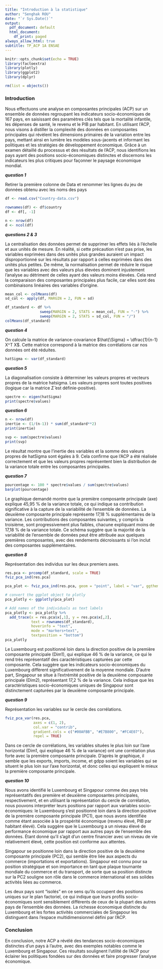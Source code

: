 ```yaml
---
title: "Introduction à la statistique"
author: "Senghak ROU"
date: "`r Sys.Date()`"
output:
  pdf_document: default
  html_document:
    df_print: paged
always_allow_html: true
subtitle: TP_ACP 1A ENSAE
---
```


```r
knitr::opts_chunk$set(echo = TRUE)
library(factoextra)
library(plotly)
library(ggplot2)
library(dplyr)
```

```r
rm(list = objects())
```

### Introduction###

Nous effectuons une analyse en composantes principales (ACP) sur un ensemble de données regroupant les indicateurs socio-économiques de 167 pays, en saisissant des paramètres clés tels que la mortalité infantile, les dépenses de santé, le revenu et le PIB par habitant. En utilisant l'ACP, nous visons à distiller la complexité des données en composantes principales qui révèlent les dimensions primaires de la variation entre les pays, mettant ainsi en lumière les modèles sous-jacents et informant les politiques et les stratégies de développement économique. Grâce à un examen détaillé du processus et des résultats de l'ACP, nous identifions les pays ayant des positions socio-économiques distinctes et discernons les indicateurs les plus critiques pour façonner le paysage économique mondial.


***question 1***

Retirer la première colonne de Data et renommer les lignes du jeu de données obtenu avec les noms des pays
```r
df <- read.csv("Country-data.csv")

rownames(df) <- df$country
df <- df[, -1]

n <- nrow(df)
d <- ncol(df)
```

***questions 2  & 3***

La centralisation des données permet de supprimer les effets liés à l'échelle et aux unités de mesure. En réalité, si cette précaution n'est pas prise, les variables exprimées dans des unités plus grandes auraient un impact disproportionné sur les résultats par rapport à celles exprimées dans des unités plus petites. De même, la normalisation permet de réduire le risque que les variables avec des valeurs plus élevées dominent injustement l'analyse au détriment de celles ayant des valeurs moins élevées. Cela rend la comparaison des composantes principales plus facile, car elles sont des combinaisons linéaires des variables d'origine.

```r
mean_col <- colMeans(df)
sd_col <- apply(df, MARGIN = 2, FUN = sd)

df_standard <- df %>%
                sweep(MARGIN = 2, STATS = mean_col, FUN = "-") %>%
                sweep(MARGIN = 2, STATS = sd_col, FUN = "/")
colMeans(df_standard)
```

***question 4***

On calcule la matrice de variance-covariance $\hat{\Sigma} = \dfrac{1}{n-1} X^T X$.
Cette matrice correspond à la matrice des corrélations car nos données ont été réduites.

```r
hatSigma <- var(df_standard)
```

***question 5***

La diagonalisation consiste à déterminer les valeurs propres et vecteurs propres de la matrice hatsigma.
Les valeurs propres sont toutes positives (logique car la matrice $\hat{\Sigma}$ est définie-positive).

```r
spectre <- eigen(hatSigma)
print(spectre$values)
```

***question 6***

```r
n <- nrow(df)
inertie <- (1/(n-1)) * sum(df_standard**2)
print(inertie)

svp <- sum(spectre$values)
print(svp)
```

Le résultat montre que l'inertie  des variables et  la  somme des valeurs propres de hatSigma sont égales à 9. Cela confirme que l'ACP a été réalisée correctement et que les valeurs propres représentent bien la distribution de la variance totale entre les composantes principales.

***question 7***

```r
pourcentage <- 100 * spectre$values / sum(spectre$values)
barplot(pourcentage)
```

Le graphique demandé montre que la première composante principale (axe) explique 45,95 % de la variance totale, ce qui indique sa contribution significative à la capture de la variabilité de l'ensemble de données. La deuxième composante principale représente 17,18 % supplémentaires de la variance. Les contributions des composantes suivantes, y compris la troisième, sont progressivement plus faibles, chacune expliquant moins de 17,18 % de la variance totale. Ce schéma suggère que la majorité de la variabilité de l'ensemble de données peut être attribuée aux quelques premières composantes, avec des rendements décroissants si l'on inclut des composantes supplémentaires.

***question 8***

Représentation des individus sur les deux premiers axes.

```r
res.pca <- prcomp(df_standard, scale = TRUE)
fviz_pca_ind(res.pca)
```

```r
pca_plot <- fviz_pca_ind(res.pca, geom = "point", label = "var", ggtheme = theme_minimal())

# convert the ggplot object to plotly
pca_plotly <- ggplotly(pca_plot)

# Add names of the individuals as text labels
pca_plotly <- pca_plotly %>% 
  add_trace(x = res.pca$x[,1], y = res.pca$x[,2],
            text = rownames(df_standard),
            hoverinfo = "text",
            mode = "markers+text",
            textposition = "bottom")
pca_plotly
```

Le Luxembourg est positionné loin dans la direction positive de la première composante principale (Dim1), qui explique 46 % de la variance, ce qui le rend très représentatif des caractéristiques capturées par cette composante. Cela suggère que les indicateurs socio-économiques du Luxembourg diffèrent significativement de la moyenne mondiale. D'autre part, Singapour se situe à l'extrémité positive de la deuxième composante principale (Dim2), représentant 17,2 % de la variance. Cela indique que les caractéristiques socio-économiques uniques de Singapour sont distinctement capturées par la deuxième composante principale.
 
***question 9***

Représentation les variables sur le cercle des corrélations.

```r
fviz_pca_var(res.pca,
             axes = c(1, 2),
             col.var = "contrib",
             gradient.cols = c("#00AFBB", "#E7B800", "#FC4E07"),
             repel = TRUE)
```

Dans ce cercle de corrélations, les variables situées le plus loin sur l'axe horizontal (Dim1, qui explique 46 % de la variance) ont une corrélation plus forte avec la première composante principale. D'après le graphique, il semble que les  exports, imports, income, et gdpp soient les variables qui se situent le plus loin sur l'axe horizontal, et donc celles qui expliquent le mieux la première composante principale.

***question 10***

Nous avons identifié le Luxembourg et Singapour comme des pays très représentatifs des première et deuxième composantes principales, respectivement, et en utilisant la représentation du cercle de corrélation, nous pouvons interpréter leurs positions par rapport aux variables socio-économiques: 
le Luxembourg s'est positionné loin dans la direction positive de la première composante principale (PC1), que nous avons identifiée comme étant associée à la prospérité économique (revenu élevé, PIB par habitant élevé). Cela suggère que le Luxembourg a un niveau élevé de performance économique par rapport aux autres pays de l'ensemble des données. Étant donné qu'il s'agit d'un centre financier avec un niveau de vie relativement élevé, cette position est conforme aux attentes.

Singapour se positionne loin dans la direction positive de la deuxième composante principale (PC2), qui semble être liée aux aspects du commerce (importations et exportations). Singapour est connu pour sa position stratégique et son importance en tant que plaque tournante mondiale du commerce et du transport, de sorte que sa position distincte sur la PC2 souligne son rôle dans le commerce international et ses solides activités liées au commerce.

Les deux pays sont "isolés" en ce sens qu'ils occupent des positions uniques sur le plan factoriel, ce qui indique que leurs profils socio-économiques sont sensiblement différents de ceux de la plupart des autres pays de l'ensemble des données. La richesse économique distincte du Luxembourg et les fortes activités commerciales de Singapour les distinguent dans l'espace multidimensionnel défini par l'ACP.


### Conclusion###

En conclusion, notre ACP a révélé des tendances socio-économiques distinctes d'un pays à l'autre, avec des exemples notables comme le Luxembourg et Singapour. Ces résultats soulignent l'utilité de l'ACP pour éclairer les politiques fondées sur des données et faire progresser l'analyse économique.

   